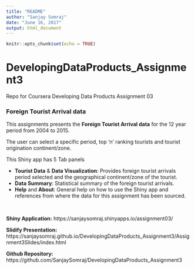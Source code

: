```yaml
---
title: "README"
author: "Sanjay Somraj"
date: "June 16, 2017"
output: html_document
---
```


```r
knitr::opts_chunk$set(echo = TRUE)
```

# DevelopingDataProducts_Assignment3
Repo for Coursera Developing Data Products Assignment 03

### Foreign Tourist Arrival data
This assignments presents the **Foreign Tourist Arrival data** for the 12 year period from 2004 to 2015.  

The user can select a specific period, top 'n' ranking tourists and tourist origination continent/zone. 

This Shiny app has 5 Tab panels

*    **Tourist Data** & **Data Visualization**: Provides foreign tourist arrivals period selected and the geographical continent/zone of the tourist.
*    **Data Summary**: Statistical summary of the foreign tourist arrivals.
*    **Help** and **About**: General help on how to use the Shiny app and 
references from where the data for this assignment has been sourced.

&nbsp;
&nbsp;
&nbsp;
&nbsp;

**Shiny Application:**  https://sanjaysomraj.shinyapps.io/assignment03/

**Slidify Presentation:** https://sanjaysomraj.github.io/DevelopingDataProducts_Assignment3/Assignment3Slides/index.html

**Github Repository:** https://github.com/SanjaySomraj/DevelopingDataProducts_Assignment3

